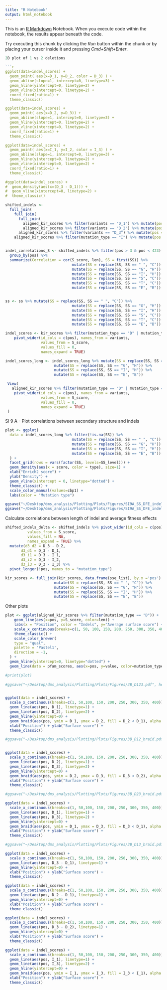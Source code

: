```yaml
---
title: "R Notebook"
output: html_notebook
---
```


This is an [R Markdown](http://rmarkdown.rstudio.com) Notebook. When you execute code within the notebook, the results appear beneath the code. 

Try executing this chunk by clicking the *Run* button within the chunk or by placing your cursor inside it and pressing *Cmd+Shift+Enter*. 

```r




2D plot of 1 vs 2 deletions

```r

ggplot(data=indel_scores) +
  geom_point( aes(x=D_1, y=D_2, color = D_3) ) +
  geom_abline(slope=1, intercept=0, linetype=3) +
  geom_hline(yintercept=0, linetype=2) +
  geom_vline(xintercept=0, linetype=2) +
  coord_fixed(ratio=1) +
  theme_classic()

ggplot(data=indel_scores) +
  geom_point( aes(x=D_2, y=D_3)) +
  geom_abline(slope=1, intercept=0, linetype=3) +
  geom_hline(yintercept=0, linetype=2) +
  geom_vline(xintercept=0, linetype=2) +
  coord_fixed(ratio=1) +
  theme_classic()

ggplot(data=indel_scores) +
  geom_point( aes(x=I_1, y=I_2, color = I_3) ) +
  geom_abline(slope=1, intercept=0, linetype=3) +
  geom_hline(yintercept=0, linetype=2) +
  geom_vline(xintercept=0, linetype=2) +
  coord_fixed(ratio=1) +
  theme_classic()

#ggplot(data=indel_scores) +
#  geom_density(aes(x=(D_3 - D_1))) +
#  geom_vline(xintercept=0, linetype=2) +
#  theme_classic()
```


```r
shifted_indels <-
  full_join(
    full_join(
      full_join(
        aligned_kir_scores %>% filter(variants == "D_1") %>% mutate(pos = pos, len = -1 * strtoi(len), .keep = "all"),
        aligned_kir_scores %>% filter(variants == "D_2") %>% mutate(pos = pos + 1, len = -1 * strtoi(len), .keep = "all")),
      aligned_kir_scores %>% filter(variants == "D_3") %>% mutate(pos = pos + 2, len = -1 * strtoi(len), .keep = "all")),
    aligned_kir_scores %>% filter(mutation_type == "I") %>% mutate(pos = pos, len = strtoi(len), .keep = "all"))


indel_correlations_S <- shifted_indels %>% filter(pos > 3 & pos < 423) %>%
  group_by(pos) %>%
  summarize(Correlation = cor(S_score, len), SS = first(SS)) %>%
                              mutate(SS = replace(SS, SS == " ", "C")) %>%
                              mutate(SS = replace(SS, SS == "G", "H")) %>%
                              mutate(SS = replace(SS, SS == "I", "H")) %>%
                              mutate(SS = replace(SS, SS == "S", "C")) %>%
                              mutate(SS = replace(SS, SS == "T", "C")) %>%
                              mutate(SS = replace(SS, SS == "E", "B"))


ss <- ss %>% mutate(SS = replace(SS, SS == " ", "C")) %>%
                              mutate(SS = replace(SS, SS == "G", "H")) %>%
                              mutate(SS = replace(SS, SS == "I", "H")) %>%
                              mutate(SS = replace(SS, SS == "S", "C")) %>%
                              mutate(SS = replace(SS, SS == "T", "C")) %>%
                              mutate(SS = replace(SS, SS == "E", "B"))

indel_scores <- kir_scores %>% filter(mutation_type == "D" | mutation_type == "I") %>% arrange(pos) %>% group_by(pos) %>%
    pivot_wider(id_cols = c(pos), names_from = variants,
                values_from = S_score,
                values_fill = 0,
                names_expand = TRUE)

indel_scores_long <- indel_scores_long %>% mutate(SS = replace(SS, SS == " ", "C")) %>%
                      mutate(SS = replace(SS, SS == "G", "H")) %>%
                      mutate(SS = replace(SS, SS == "I", "H")) %>%
                      mutate(SS = replace(SS, SS == "E", "B"))

 View(
   aligned_kir_scores %>% filter(mutation_type == "D" | mutation_type == "I") %>% arrange(pos) %>% group_by(pos) %>%
    pivot_wider(id_cols = c(pos), names_from = variants,
                values_from = S_score,
                values_fill = 0,
                names_expand = TRUE)
 )
```

SI 9 A - Plot correlations between secondary structure and indels

```r
plot <- ggplot(
  data = indel_scores_long %>% filter(!is.na(SS)) %>%
                              mutate(SS = replace(SS, SS == " ", "C")) %>%
                              mutate(SS = replace(SS, SS == "G", "H")) %>%
                              mutate(SS = replace(SS, SS == "I", "H")) %>%
                              mutate(SS = replace(SS, SS == "E", "B"))
  ) +
  facet_grid(rows = vars(factor(SS, levels=SS_level))) +
  geom_density(aes(x = score, color = type), size=1) +
  xlab("Enrich2 score") + 
  ylab("Density") + 
  geom_vline(xintercept = 0, linetype="dotted") +
  theme_classic() + 
  scale_color_manual(values=cbp1) +
  labs(color = "Mutation type")

ggsave("~/Desktop/dms_analysis/Plotting/Plots/Figures/SI9A_SS_DFE_indels.png", height = 7, width = 5)
ggsave("~/Desktop/dms_analysis/Plotting/Plots/Figures/SI9A_SS_DFE_indels.pdf", height = 7, width = 5)
```

Calculate correlations between length of indel and average fitness effects

```r
shifted_indels_delta <- shifted_indels %>% pivot_wider(id_cols = c(pos), names_from = variants,
          values_from = S_score,
          values_fill = NA,
          names_expand = TRUE) %>%
  mutate(d3_d2 = D_3 - D_2,
       d3_d1 = D_3 - D_1,
       d3_i1 = D_3 - I_1,
       d3_i2 = D_3 - I_2,
       d3_i3 = D_3 - I_3) %>%
  pivot_longer(!pos, names_to = "mutation_type")

kir_scores <- full_join(kir_scores, data.frame(sse_list), by.x ='pos') %>% 
                      mutate(SS = replace(SS, SS == " ", "C")) %>%
                      mutate(SS = replace(SS, SS == "G", "H")) %>%
                      mutate(SS = replace(SS, SS == "I", "H")) %>%
                      mutate(SS = replace(SS, SS == "E", "B"))

```


Other plots
```r
plot <- ggplot(aligned_kir_scores %>% filter(mutation_type == "D")) + 
    geom_line(aes(x=pos, y=S_score, color=len)) +
    labs(x = "Position", color = "Indels", y="Average surface score") + 
    scale_x_continuous(breaks=c(1, 50, 100, 150, 200, 250, 300, 350, 400)) +
    theme_classic() +
    scale_color_brewer(
    type = "qual",
    palette = 'Pastel1',
    direction = -1,
  ) + 
  geom_hline(yintercept=0, linetype="dotted") +
  geom_line(data = pfam_scores, aes(x=pos, y=value, color=mutation_type))

#print(plot)
   
#ggsave("~/Desktop/dms_analysis/Plotting/Plots/Figures/3B_D123.pdf", height = 5, width = 10)


ggplot(data = indel_scores) +
  scale_x_continuous(breaks=c(1, 50,100, 150, 200, 250, 300, 350, 400)) +
  geom_line(aes(pos, D_1), linetype=1) +
  geom_line(aes(pos, D_2), linetype=2) +
  geom_hline(yintercept=0) +
  geom_braid(aes(pos, ymin = D_1, ymax = D_2, fill = D_2 < D_1), alpha = 0.2, show.legend=TRUE) +
  xlab("Position") + ylab("Surface score") +
  theme_classic()

#ggsave("~/Desktop/dms_analysis/Plotting/Plots/Figures/3B_D12_braid.pdf", height = 5, width = 10)


ggplot(data = indel_scores) +
  scale_x_continuous(breaks=c(1, 50,100, 150, 200, 250, 300, 350, 400)) +
  geom_line(aes(pos, D_2), linetype=1) +
  geom_line(aes(pos, D_3), linetype=2) +
  geom_hline(yintercept=0) +
  geom_braid(aes(pos, ymin = D_2, ymax = D_3, fill = D_3 < D_2), alpha = 0.2, show.legend=TRUE) +
  xlab("Position") + ylab("Surface score") +
  theme_classic()

#ggsave("~/Desktop/dms_analysis/Plotting/Plots/Figures/3B_D23_braid.pdf", height = 5, width = 10)

ggplot(data = indel_scores) +
  scale_x_continuous(breaks=c(1, 50,100, 150, 200, 250, 300, 350, 400)) +
  geom_line(aes(pos, D_1), linetype=1) +
  geom_line(aes(pos, D_3), linetype=2) +
  geom_hline(yintercept=0) +
  geom_braid(aes(pos, ymin = D_1, ymax = D_3, fill = D_3 < D_1), alpha = 0.2, show.legend=TRUE) +
  xlab("Position") + ylab("Surface score") +
  theme_classic()

#ggsave("~/Desktop/dms_analysis/Plotting/Plots/Figures/3B_D13_braid.pdf", height = 5, width = 10)

ggplot(data = indel_scores) +
  scale_x_continuous(breaks=c(1, 50,100, 150, 200, 250, 300, 350, 400)) +
  geom_line(aes(pos, D_3 - D_1), linetype=1) +
  geom_hline(yintercept=0) +
  xlab("Position") + ylab("Surface score") +
  theme_classic()

ggplot(data = indel_scores) +
  scale_x_continuous(breaks=c(1, 50,100, 150, 200, 250, 300, 350, 400)) +
  geom_line(aes(pos, D_2 - D_1), linetype=1) +
  geom_hline(yintercept=0) +
  xlab("Position") + ylab("Surface score") +
  theme_classic()

ggplot(data = indel_scores) +
  scale_x_continuous(breaks=c(1, 50,100, 150, 200, 250, 300, 350, 400)) +
  geom_line(aes(pos, D_3 - D_2), linetype=1) +
  geom_hline(yintercept=0) +
  xlab("Position") + ylab("Surface score") +
  theme_classic()

ggplot(data = indel_scores) +
  scale_x_continuous(breaks=c(1, 50,100, 150, 200, 250, 300, 350, 400)) +
  geom_line(aes(pos, I_1), linetype=1) +
  geom_line(aes(pos, I_3), linetype=2) +
  geom_hline(yintercept=0) +
  geom_braid(aes(pos, ymin = I_1, ymax = I_3, fill = I_3 < I_1), alpha = 0.2, show.legend=TRUE) +
  xlab("Position") + ylab("Surface score") +
  theme_classic()
```
